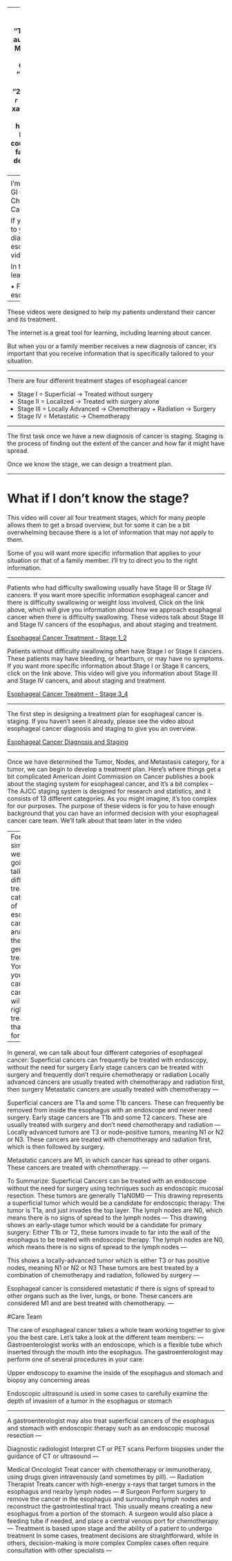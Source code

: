 
---
title: "Esophageal Cancer"
subtitle: "Treatment Overview"
author: "Jonathan Salo MD"
institute: "Levine Cancer Institute, Charlotte NC"
date: "Click Right Arrow to Begin"
#date: "2016/12/12 (updated: `r Sys.Date()`)"
output:
  xaringan::moon_reader:
    lib_dir: libs
    nature:
      highlightStyle: github
      highlightLines: true
      countIncrementalSlides: false
  html_document: default
  pdf_document: default
---
<style type="text/css">
.remark-slide-content {
    font-size: 34px;
    padding: 1em 4em 1em 4em;
}
</style>
<!--- P10000266--->
<!--- Premiere: Intro_02--->
# Introduction

I’m Dr Jonathan Salo,  a GI Cancer Surgeon in Charlotte, North Carolina.

If you or someone close to you has been diagnosed with esophageal cancer, this video is for you.

In this video, you will learn about

• Four different stages of esophageal cancer

---

These videos were designed to help my patients understand their cancer and its treatment. 

The internet is a great tool for learning, including learning about cancer.

But when you or a family member receives a new diagnosis of cancer, it's important that you receive information that is specifically tailored to your situation.

---

There are four different treatment stages of esophageal cancer

- Stage I = Superficial -> Treated without surgery
- Stage II = Localized -> Treated with surgery alone
- Stage III = Locally Advanced -> Chemotherapy + Radiation -> Surgery
- Stage IV = Metastatic -> Chemotherapy

---

The first task once we have a new diagnosis of cancer is staging. Staging is the process of finding out the extent of the cancer and how far it might have spread.

Once we know the stage, we can design a treatment plan.

---


# What if I don't know the stage?

This video will cover all four treatment stages, which for many people allows them to get a broad overview, but for some it can be a bit overwhelming because there is a lot of information that may *not* apply to them.

Some of you will want more specific information that applies to your situation or that of a family member. I'll try to direct you to the right information.

---

Patients who had difficulty swallowing usually have Stage III or Stage IV cancers. If you want more specific information esophageal cancer and there is difficulty swallowing or weight loss involved, Click on the link above, which will give you information about how we approach esophageal cancer when there is difficulty swallowing. These videos talk about Stage III and Stage IV cancers of the esophagus, and about staging and treatment. 

[Esophageal Cancer Treatment - Stage 1_2](06-Eso_Rx_Stage_1_2.html)

Patients without difficulty swallowing often have Stage I or Stage II cancers. These patients may have bleeding, or heartburn, or may have no symptoms.  If you want more specific information about Stage I or Stage II cancers, click on the link above. This video will give you information about Stage III and Stage IV cancers, and about staging and treatment.

[Esophageal Cancer Treatment - Stage 3_4](08-Eso_Rx_Stage_3_4.html)

---

The first step in designing a treatment plan for esophageal cancer is staging. If you haven't seen it already, please see the video about esophageal cancer diagnosis and staging to give you an overview.

[Esophageal Cancer Diagnosis and Staging](02_Eso_Dx_Staging.html)

---

Once we have determined the Tumor, Nodes, and
Metastasis category, for a tumor, we can begin
to develop a treatment plan.
Here’s where things get a bit complicated
American Joint Commission on Cancer publishes
a book about the staging system for esophageal
cancer, and it’s a bit complex
--
The AJCC staging system is designed for research
and statistics, and it consists of 13 different
categories. As you might imagine, it’s too
complex for our purposes.
The purpose of these videos is for you to have
enough background that you can have an
informed decision with your esophageal cancer
care team.
We’ll talk about that team later in the video

---
For simplicity, we are going to talk about different
treatment categories of esophageal cancer, and
how they are generally treated. You and your
cancer care team will find the right treatment
that’s best for you

---

In general, we can talk about four different
categories of esophageal cancer:
Superficial cancers can frequently be treated with
endoscopy, without the need for surgery
Early stage cancers can be treated with surgery
and frequently don’t require chemotherapy or
radiation
Locally advanced cancers are usually treated with
chemotherapy and radiation first, then surgery
Metastatic cancers are usually treated with
chemotherapy
---

Superficial cancers are T1a and some T1b
cancers. These can frequently be removed from
inside the esophagus with an endoscope and
never need surgery.
Early stage cancers are T1b and some T2
cancers. These are usually treated with surgery
and don’t need chemotherapy and radiation
---
Locally advanced tumors are T3 or node-positive
tumors, meaning N1 or N2 or N3. These cancers
are treated with chemotherapy and radiation
first, which is then followed by surgery.

Metastatic cancers are M1, in which cancer has
spread to other organs. These cancers are
treated with chemotherapy.
---


To Summarize:
Superficial Cancers can be treated with an
endoscope without the need for surgery using
techniques such as endoscopic mucosal
resection. These tumors are generally T1aN0M0
---
This drawing represents a superficial tumor which
would be a candidate for endoscopic therapy:
The tumor is T1a, and just invades the top layer.
The lymph nodes are N0, which means there is
no signs of spread to the lymph nodes
---
This drawing shows an early-stage tumor which
would be a candidate for primary surgery:
Either T1b or T2, these tumors invade to far into
the wall of the esophagus to be treated with
endoscopic therapy. The lymph nodes are N0,
which means there is no signs of spread to the
lymph nodes
---

This shows a locally-advanced tumor which is
either T3 or has positive nodes, meaning N1 or
N2 or N3
These tumors are best treated by a combination of
chemotherapy and radiation, followed by surgery
---

Esophageal cancer is considered metastatic if
there is signs of spread to other organs such as
the liver, lungs, or bone. These cancers are
considered M1 and are best treated with
chemotherapy.
---

#Care Team

The care of esophageal cancer takes a whole
team working together to give you the best care.
Let’s take a look at the different team members:
---
Gastroenterologist works with an endoscope,
which is a flexible tube which inserted through
the mouth into the esophagus. The
gastroenterologist may perform one of several
procedures in your care:

Upper endoscopy to examine the inside of the
esophagus and stomach and biopsy any
concerning areas

Endoscopic ultrasound is used in some cases to
carefully examine the depth of invasion of a
tumor in the esophagus or stomach

---


A gastroenterologist may also treat superficial
cancers of the esophagus and stomach with
endoscopic therapy such as an endoscopic
mucosal resection
---

Diagnostic radiologist
Interpret CT or PET scans
Perform biopsies under the guidance of CT or
ultrasound
---

Medical Oncologist
Treat cancer with chemotherapy or
immunotherapy, using drugs given intravenously
(and sometimes by pill).
---
Radiation Therapist
Treats cancer with high-energy x-rays that target
tumors in the esophagus and nearby lymph
nodes
---
# Surgeon
Perform surgery to remove the cancer in the
esophagus and surrounding lymph nodes and
reconstruct the gastrointestinal tract. This
usually means creating a new esophagus from a
portion of the stomach.
A surgeon would also place a feeding tube if
needed, and place a central venous port for
chemotherapy.
---
Treatment is based upon stage and the ability of a
patient to undergo treatment
In some cases, treatment decisions are
straightforward, while in others, decision-making
is more complex
Complex cases often require consultation with
other specialists
---


